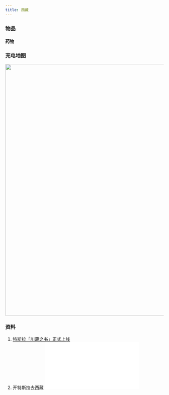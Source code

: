 ```yaml
---
title: 西藏
---
```


### 物品

#### 药物

### 充电地图

<Image
  width="800px"
  src="https://raw.githubusercontent.com/smile618/imgs/main/static202307311051813.png"
/>

### 资料

1. [特斯拉「川藏之书」正式上线](https://mp.weixin.qq.com/s/VWy0ykHBozlXHyFhhmii_A)
2. 开特斯拉去西藏
   <iframe
     src="//player.bilibili.com/player.html?aid=487396945&bvid=BV1RN41167XY&cid=1166810128&page=1"
     scrolling="no"
     border="0"
     frameborder="no"
     framespacing="0"
     allowfullscreen="true"
   ></iframe>